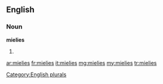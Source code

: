 ==English==

===Noun===
'''mielies'''

# {{plural of|[[mielie]]}}

[[Category:English plurals]]

[[ar:mielies]]
[[fr:mielies]]
[[it:mielies]]
[[mg:mielies]]
[[my:mielies]]
[[tr:mielies]]